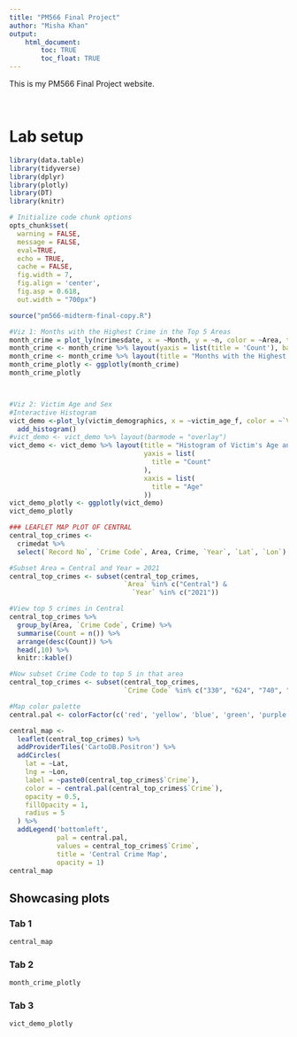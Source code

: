 ```yaml
---
title: "PM566 Final Project"
author: "Misha Khan"
output: 
    html_document:
        toc: TRUE
        toc_float: TRUE
---
```


This is my PM566 Final Project website.

<br>

# Lab setup

```r
library(data.table)
library(tidyverse)
library(dplyr)
library(plotly)
library(DT)
library(knitr)

# Initialize code chunk options
opts_chunk$set(
  warning = FALSE,
  message = FALSE,
  eval=TRUE,
  echo = TRUE,
  cache = FALSE,
  fig.width = 7, 
  fig.align = 'center',
  fig.asp = 0.618,
  out.width = "700px")

```

```r
source("pm566-midterm-final-copy.R")

#Viz 1: Months with the Highest Crime in the Top 5 Areas
month_crime = plot_ly(ncrimesdate, x = ~Month, y = ~n, color = ~Area, type = "bar")
month_crime <- month_crime %>% layout(yaxis = list(title = 'Count'), barmode = 'stack')
month_crime <- month_crime %>% layout(title = "Months with the Highest Crime in the Top 5 Areas")
month_crime_plotly <- ggplotly(month_crime)
month_crime_plotly 



#Viz 2: Victim Age and Sex
#Interactive Histogram
vict_demo <-plot_ly(victim_demographics, x = ~victim_age_f, color = ~`Victim Sex`) %>%
  add_histogram()
#vict_demo <- vict_demo %>% layout(barmode = "overlay")
vict_demo <- vict_demo %>% layout(title = "Histogram of Victim's Age and Gender",
                                  yaxis = list(
                                    title = "Count"
                                  ),
                                  xaxis = list(
                                    title = "Age"
                                  ))
vict_demo_plotly <- ggplotly(vict_demo)
vict_demo_plotly
```

```r
### LEAFLET MAP PLOT OF CENTRAL 
central_top_crimes <-
  crimedat %>%
  select(`Record No`, `Crime Code`, Area, Crime, `Year`, `Lat`, `Lon`)

#Subset Area = Central and Year = 2021
central_top_crimes <- subset(central_top_crimes, 
                             `Area` %in% c("Central") &
                               `Year` %in% c("2021"))

#View top 5 crimes in Central
central_top_crimes %>% 
  group_by(Area, `Crime Code`, Crime) %>%
  summarise(Count = n()) %>%
  arrange(desc(Count)) %>%
  head(,10) %>%
  knitr::kable()

#Now subset Crime Code to top 5 in that area
central_top_crimes <- subset(central_top_crimes, 
                             `Crime Code` %in% c("330", "624", "740", "230", "440"))

#Map color palette
central.pal <- colorFactor(c('red', 'yellow', 'blue', 'green', 'purple'), domain = central_top_crimes$`Crime`)

central_map <- 
  leaflet(central_top_crimes) %>%  
  addProviderTiles('CartoDB.Positron') %>% 
  addCircles(
    lat = ~Lat, 
    lng = ~Lon,
    label = ~paste0(central_top_crimes$`Crime`),
    color = ~ central.pal(central_top_crimes$`Crime`),
    opacity = 0.5,
    fillOpacity = 1,
    radius = 5
  ) %>%
  addLegend('bottomleft', 
            pal = central.pal,  
            values = central_top_crimes$`Crime`,
            title = 'Central Crime Map', 
            opacity = 1)
central_map
```


## Showcasing plots {.tabset}

### Tab 1

```r
central_map
```  

### Tab 2

```r
month_crime_plotly  
```

### Tab 3
```r
vict_demo_plotly
```
## {-}
